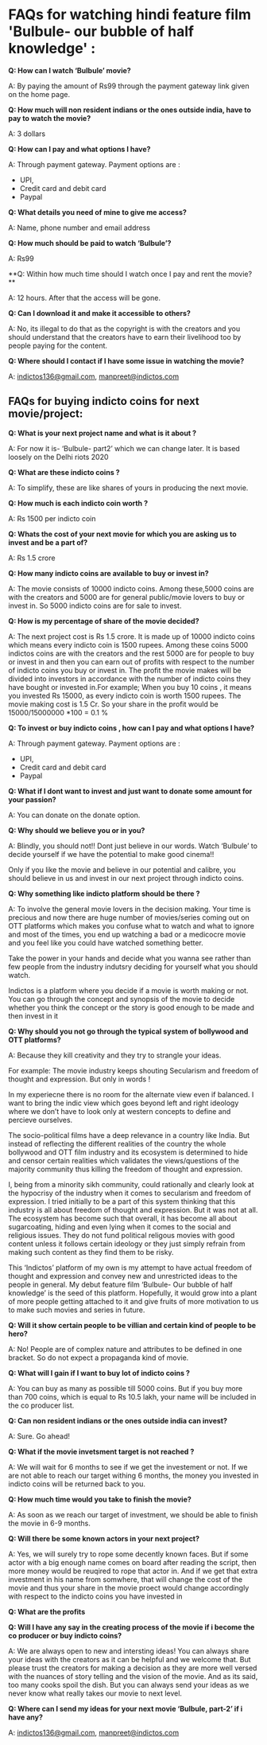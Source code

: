 # FAQs for watching hindi feature film 'Bulbule- our bubble of half knowledge' :

**Q: How can I watch ‘Bulbule’ movie?**

A: By paying the amount of Rs99 through the payment gateway link given on the home page.

**Q: How much will non resident indians or the ones outside india, have to pay to watch the movie?**

A: 3 dollars

**Q: How can I pay and what options I have?**

A: Through payment gateway. Payment options are :

- UPI,
- Credit card and debit card
- Paypal

**Q: What details you need of mine to give me access?**

A: Name, phone number and email address

**Q: How much should be paid to watch ‘Bulbule’?**

A: Rs99

**Q: Within how much time should I watch once I pay and rent the movie? **

A: 12 hours. After that the access will be gone.

**Q: Can I download it and make it accessible to others?**

A: No, its illegal to do that as the copyright is with the creators and you should understand that the creators have to earn their livelihood too by people paying for the content.

**Q: Where should I contact if I have some issue in watching the movie?**

A: indictos136@gmail.com, manpreet@indictos.com

## FAQs for buying indicto coins for next movie/project:

**Q: What is your next project name and what is it about ?**

A: For now it is- ‘Bulbule- part2’ which we can change later. It is based loosely on the Delhi riots 2020

**Q: What are these indicto coins ?**

A: To simplify, these are like shares of yours in producing the next movie.

**Q: How much is each indicto coin worth ?**

A: Rs 1500 per indicto coin

**Q: Whats the cost of your next movie for which you are asking us to invest and be a part of?**

A: Rs 1.5 crore

**Q: How many indicto coins are available to buy or invest in?**

A: The movie consists of 10000 indicto coins. Among these,5000 coins are with the creators and 5000 are for general public/movie lovers to buy or invest in. So 5000 indicto coins are for sale to invest.

**Q: How is my percentage of share of the movie decided?**

A: The next project cost is Rs 1.5 crore. It is made up of 10000 indicto coins which means every indicto coin is 1500 rupees. Among these coins 5000 indictos coins are with the creators and the rest 5000 are for people to buy or invest in and then you can earn out of profits with respect to the number of indicto coins you buy or invest in. The profit the movie makes will be divided into investors in accordance with the number of indicto coins they have bought or invested in.For example; When you buy 10 coins , it means you invested Rs 15000, as every indicto coin is worth 1500 rupees. The movie making cost is 1.5 Cr. So your share in the profit would be 15000/15000000 \*100 = 0.1 %

**Q: To invest or buy indicto coins , how can I pay and what options I have?**

A: Through payment gateway. Payment options are :

- UPI,
- Credit card and debit card
- Paypal

**Q: What if I dont want to invest and just want to donate some amount for your passion?**

A: You can donate on the donate option.

**Q: Why should we believe you or in you?**

A: Blindly, you should not!! Dont just believe in our words. Watch ‘Bulbule’ to decide yourself if we have the potential to make good cinema!!

Only if you like the movie and believe in our potential and calibre, you should believe in us and invest in our next project through indicto coins.

**Q: Why something like indicto platform should be there ?**

A: To involve the general movie lovers in the decision making. Your time is precious and now there are huge number of movies/series coming out on OTT platforms which makes you confuse what to watch and what to ignore and most of the times, you end up watching a bad or a medicocre movie and you feel like you could have watched something better.

Take the power in your hands and decide what you wanna see rather than few people from the industry indutsry deciding for yourself what you should watch.

Indictos is a platform where you decide if a movie is worth making or not. You can go through the concept and synopsis of the movie to decide whether you think the concept or the story is good enough to be made and then invest in it

**Q: Why should you not go through the typical system of bollywood and OTT platforms?**

A: Because they kill creativity and they try to strangle your ideas.

For example: The movie industry keeps shouting Secularism and freedom of thought and expression. But only in words !

In my experiecne there is no room for the alternate view even if balanced. I want to bring the indic view which goes beyond left and right ideology where we don’t have to look only at western concepts to define and percieve ourselves.

The socio-political films have a deep relevance in a country like India. But instead of reflecting the different realities of the country the whole bollywood and OTT film industry and its ecosystem is determined to hide and censor certain realities which validates the views/questions of the majority community thus killing the freedom of thought and expression.

I, being from a minority sikh community, could rationally and clearly look at the hypocrisy of the industry when it comes to secularism and freedom of expression. I tried initially to be a part of this system thinking that this industry is all about freedom of thought and expression. But it was not at all. The ecosystem has become such that overall, it has become all about sugarcoating, hiding and even lying when it comes to the social and religious issues. They do not fund political religous movies with good content unless it follows certain ideology or they just simply refrain from making such content as they find them to be risky.

This ‘Indictos’ platform of my own is my attempt to have actual freedom of thought and expression and convey new and unrestricted ideas to the people in general. My debut feature film ‘Bulbule- Our bubble of half knowledge’ is the seed of this platform. Hopefully, it would grow into a plant of more people getting attached to it and give fruits of more motivation to us to make such movies and series in future.

**Q: Will it show certain people to be villian and certain kind of people to be hero?**

A: No! People are of complex nature and attributes to be defined in one bracket. So do not expect a propaganda kind of movie.

**Q: What will I gain if I want to buy lot of indicto coins ?**

A: You can buy as many as possible till 5000 coins. But if you buy more than 700 coins, which is equal to Rs 10.5 lakh, your name will be included in the co producer list.

**Q: Can non resident indians or the ones outside india can invest?**

A: Sure. Go ahead!

**Q: What if the movie invetsment target is not reached ?**

A: We will wait for 6 months to see if we get the investement or not. If we are not able to reach our target withing 6 months, the money you invested in indicto coins will be returned back to you.

**Q: How much time would you take to finish the movie?**

A: As soon as we reach our target of investment, we should be able to finish the movie in 6-9 months.

**Q: Will there be some known actors in your next project?**

A: Yes, we will surely try to rope some decently known faces. But if some actor with a big enough name comes on board after reading the script, then more money would be reuqired to rope that actor in. And if we get that extra investment in his name from somwhere, that will change the cost of the movie and thus your share in the movie proect would change accordingly with respect to the indicto coins you have invested in

**Q: What are the profits**

**Q: Will I have any say in the creating process of the movie if i become the co producer or buy indicto coins?**

A: We are always open to new and intersting ideas! You can always share your ideas with the creators as it can be helpful and we welcome that. But please trust the creators for making a decision as they are more well versed with the nuances of story telling and the vision of the movie. And as its said, too many cooks spoil the dish. But you can always send your ideas as we never know what really takes our movie to next level.

**Q: Where can I send my ideas for your next movie ‘Bulbule, part-2’ if i have any?**

A: indictos136@gmail.com, manpreet@indictos.com
